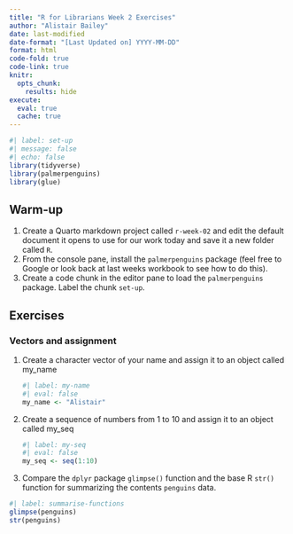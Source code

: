 ```yaml
---
title: "R for Librarians Week 2 Exercises"
author: "Alistair Bailey"
date: last-modified
date-format: "[Last Updated on] YYYY-MM-DD"
format: html
code-fold: true
code-link: true
knitr:
  opts_chunk:
    results: hide
execute: 
  eval: true
  cache: true
---
```


```r
#| label: set-up
#| message: false
#| echo: false
library(tidyverse)
library(palmerpenguins)
library(glue)
```

## Warm-up

1.  Create a Quarto markdown project called `r-week-02` and edit the default document it opens to use for our work today and save it a new folder called `R`.
2.  From the console pane, install the `palmerpenguins` package (feel free to Google or look back at last weeks workbook to see how to do this).
3.  Create a code chunk in the editor pane to load the `palmerpenguins` package. Label the chunk `set-up`.

## Exercises

### Vectors and assignment

1.  Create a character vector of your name and assign it to an object called my_name

    ```r
    #| label: my-name
    #| eval: false
    my_name <- "Alistair"
    ```


2.  Create a sequence of numbers from 1 to 10 and assign it to an object called my_seq

    ```r
    #| label: my-seq
    #| eval: false
    my_seq <- seq(1:10)
    ```

3.  Compare the `dplyr` package `glimpse()` function and the base R `str()` function for summarizing the contents `penguins` data.

```r
#| label: summarise-functions
glimpse(penguins)
str(penguins)
```
